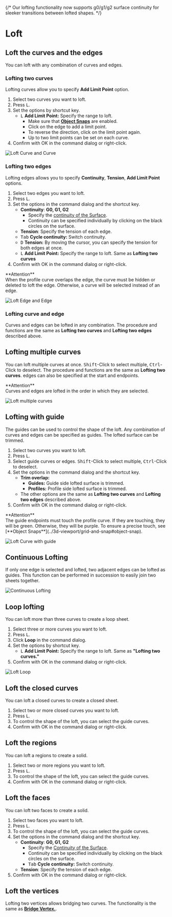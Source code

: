 
{/* 
Our lofting functionality now supports g0/g1/g2 surface continuity for sleeker transitions between lofted shapes.
 */}

<Reference shortcut="L" command="Loft" button="" />

# Loft

## Loft the curves and the edges

You can loft with any combination of curves and edges. 

### Lofting two curves

Lofting curves allow you to specify **Add Limit Point** option.

1. Select two curves you want to loft.
2. Press <kbd>L</kbd>.
3. Set the options by shortcut key.
    - <kbd>L</kbd> **Add Limit Point:** Specify the range to loft.
        - Make sure that [**Object Snaps**](../3d-viewport/grid-and-snap#object-snap) are enabled.
        - Click on the edge to add a limit point.
        - To reverse the direction, click on the limit point again.
        - Up to two limit points can be set on each curve.
4. Confirm with OK in the command dialog or right-click.

![Loft Curve and Curve](/img/loft-curve-and-curve.gif)

### Lofting two edges

Lofting edges allows you to specify **Continuity**, **Tension**, **Add Limit Point** options.

1. Select two edges you want to loft.
2. Press <kbd>L</kbd>.
3. Set the options in the command dialog and the shortcut key.
    - **Continuity**: **G0, G1, G2** 
        - Specify the [continuity of the Surface](../cad-essentials/continuity-curve-and-surface).
        - Continuity can be specified individually by clicking on the black circles on the surface.
    - **Tension**: Specify the tension of each edge.
    - <kbd>Tab</kbd> **Cycle continuity:** Switch continuity.
    - <kbd>D</kbd> **Tension:** By moving the cursor, you can specify the tension for both edges at once.
    - <kbd>L</kbd> **Add Limit Point:** Specify the range to loft. Same as **Lofting two curves**
4. Confirm with OK in the command dialog or right-click.

<Callout emoji="❗">
**Attention**<br />
When the profile curve overlaps the edge, the curve must be hidden or deleted to loft the edge. Otherwise, a curve will be selected instead of an edge.
</Callout>

![Loft Edge and Edge](/img/loft-edge-and-edge.gif)

### Lofting curve and edge

Curves and edges can be lofted in any combination. The procedure and functions are the same as **Lofting two curves** and **Lofting two edges** described above. 

## Lofting multiple curves

You can loft multiple curves at once. <kbd>Shift</kbd>-Click to select multiple, <kbd>Ctrl</kbd>-Click to deselect. The procedure and functions are the same as **Lofting two curves**. edges can also be specified at the start and endpoints.

<Callout emoji="❗">
**Attention**<br />
Curves and edges are lofted in the order in which they are selected.
</Callout>

![Loft multiple curves](/img/loft-multiple-curves.gif)

## Lofting with guide

The guides can be used to control the shape of the loft.  Any combination of curves and edges can be specified as guides. The lofted surface can be trimmed.

1. Select two curves you want to loft.
2. Press <kbd>L</kbd>.
3. Select guide curves or edges. <kbd>Shift</kbd>-Click to select multiple, <kbd>Ctrl</kbd>-Click to deselect. 
4. Set the options in the command dialog and the shortcut key.
    - **Trim overlap:**
        - **Guides:** Guide side lofted surface is trimmed.
        - **Profiles:** Profile side lofted surface is trimmed.
    - The other options are the same as **Lofting two curves** and **Lofting two edges** described above.
5. Confirm with OK in the command dialog or right-click.

<Callout emoji="❗">
**Attention**<br />
The guide endpoints must touch the profile curve. If they are touching, they will be green. Otherwise, they will be purple. To ensure a precise touch, see [**Object Snaps**](../3d-viewport/grid-and-snap#object-snap).
</Callout>

![Loft Curve with guide](/img/loft-curve-with-guide.gif)

## Continuous Lofting

If only one edge is selected and lofted, two adjacent edges can be lofted as guides. This function can be performed in succession to easily join two sheets together.

![Continuous Lofting](/img/loft-continuous.gif)

## Loop lofting

You can loft more than three curves to create a loop sheet.

1. Select three or more curves you want to loft.
2. Press <kbd>L</kbd>.
3. Click **Loop** in the command dialog.
4. Set the options by shortcut key.
    - <kbd>L</kbd> **Add Limit Point:** Specify the range to loft. Same as **"Lofting two curves."**
4. Confirm with OK in the command dialog or right-click.

![Loft Loop](/img/loft-loop.gif)

## Loft the closed curves

You can loft a closed curves to create a closed sheet.  

1. Select two or more closed curves you want to loft.
2. Press <kbd>L</kbd>.
3. To control the shape of the loft, you can select the guide curves.  
4. Confirm with OK in the command dialog or right-click.

## Loft the regions

You can loft a regions to create a solid.

1. Select two or more regions you want to loft.
2. Press <kbd>L</kbd>.
3. To control the shape of the loft, you can select the guide curves.  
4. Confirm with OK in the command dialog or right-click.

## Loft the faces

You can loft two faces to create a solid.

1. Select two faces you want to loft.
2. Press <kbd>L</kbd>.
3. To control the shape of the loft, you can select the guide curves.  
4. Set the options in the command dialog and the shortcut key.
    - **Continuity**: **G0, G1, G2** 
        - Specify the [Continuity of the Surface](../cad-essentials/continuity-curve-and-surface).
        - Continuity can be specified individually by clicking on the black circles on the surface.
        - <kbd>Tab</kbd> **Cycle continuity:** Switch continuity.
    - **Tension**: Specify the tension of each edge.
4. Confirm with OK in the command dialog or right-click.

## Loft the vertices

Lofting two vertices allows bridging two curves. The functionality is the same as [**Bridge Vertex.**](../sketch/bridge#bridge-vertex).

